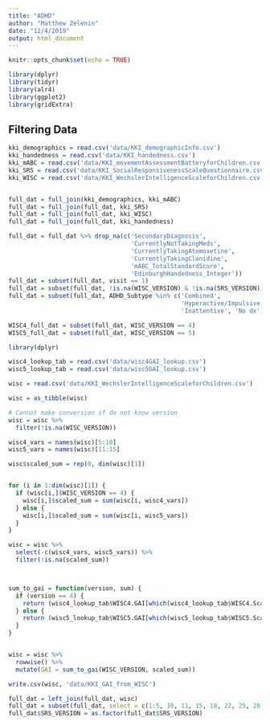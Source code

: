 ```yaml
---
title: "ADHD"
author: "Matthew Zelenin"
date: "12/4/2019"
output: html_document
---
```


```r
knitr::opts_chunk$set(echo = TRUE)
```

```r
library(dplyr)
library(tidyr)
library(alr4)
library(ggplot2)
library(gridExtra)
```

## Filtering Data

```r
kki_demographics = read.csv('data/KKI_demographicInfo.csv')
kki_handedness = read.csv('data/KKI_handedness.csv')
kki_mABC = read.csv('data/KKI_movementAssessmentBatteryforChildren.csv')
kki_SRS = read.csv('data/KKI_SocialResponsivenessScaleQuestionnaire.csv')
kki_WISC = read.csv('data/KKI_WechslerIntelligenceScaleforChildren.csv')


full_dat = full_join(kki_demographics, kki_mABC)
full_dat = full_join(full_dat, kki_SRS)
full_dat = full_join(full_dat, kki_WISC)
full_dat = full_join(full_dat, kki_handedness)
```

```r
full_dat = full_dat %>% drop_na(c('SecondaryDiagnosis', 
                                  'CurrentlyNotTakingMeds', 
                                  'CurrentlyTakingAtomoxetine', 
                                  'CurrentlyTakingClonidine', 
                                  'mABC_TotalStandardScore', 
                                  'EdinburghHandedness_Integer'))
full_dat = subset(full_dat, visit == 1)
full_dat = subset(full_dat, !is.na(WISC_VERSION) & !is.na(SRS_VERSION))
full_dat = subset(full_dat, ADHD_Subtype %in% c('Combined', 
                                                'Hyperactive/Impulsive', 
                                                'Inattentive', 'No dx'))

WISC4_full_dat = subset(full_dat, WISC_VERSION == 4)
WISC5_full_dat = subset(full_dat, WISC_VERSION == 5)
```

```r
library(dplyr)

wisc4_lookup_tab = read.csv('data/wisc4GAI_lookup.csv')
wisc5_lookup_tab = read.csv('data/wisc5GAI_lookup.csv')

wisc = read.csv('data/KKI_WechslerIntelligenceScaleforChildren.csv')

wisc = as_tibble(wisc)

# Cannot make conversion if do not know version
wisc = wisc %>% 
  filter(!is.na(WISC_VERSION))

wisc4_vars = names(wisc)[5:10]
wisc5_vars = names(wisc)[11:15]

wisc$scaled_sum = rep(0, dim(wisc)[1])


for (i in 1:dim(wisc)[1]) {
  if (wisc[i,]$WISC_VERSION == 4) {
    wisc[i,]$scaled_sum = sum(wisc[i, wisc4_vars])
  } else {
    wisc[i,]$scaled_sum = sum(wisc[i, wisc5_vars])
  }
}

wisc = wisc %>%
  select(-c(wisc4_vars, wisc5_vars)) %>%
  filter(!is.na(scaled_sum))



sum_to_gai = function(version, sum) {
  if (version == 4) {
    return (wisc4_lookup_tab$WISC4.GAI[which(wisc4_lookup_tab$WISC4.ScaledSum == sum)])
  } else {
    return (wisc5_lookup_tab$WISC5.GAI[which(wisc5_lookup_tab$WISC5.ScaledSum == sum)])
  }
}


wisc = wisc %>%
  rowwise() %>%
  mutate(GAI = sum_to_gai(WISC_VERSION, scaled_sum))

write.csv(wisc, 'data/KKI_GAI_from_WISC')
```

```r
full_dat = left_join(full_dat, wisc)
full_dat = subset(full_dat, select = c(1:5, 10, 11, 15, 18, 22, 25, 26, 42))
full_dat$SRS_VERSION = as.factor(full_dat$SRS_VERSION)
```


